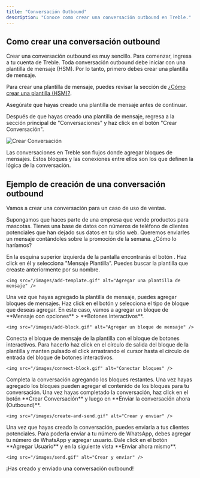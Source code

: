 ```yaml
---
title: "Conversación Outbound"
description: "Conoce como crear una conversación outbound en Treble."
---
```


## Como crear una conversación outbound

Crear una conversación outbound es muy sencillo. Para comenzar, ingresa a tu cuenta de Treble. Toda conversación outbound debe iniciar con una plantilla de mensaje (HSM). Por lo tanto, primero debes crear una plantilla de mensaje.

Para crear una plantilla de mensaje, puedes revisar la sección de [¿Cómo crear una plantilla (HSM)?](/es/docs/meta/hsm-templates#como-usar-las-plantillas-hsm-en-treble).

<Note>Asegúrate que hayas creado una plantilla de mensaje antes de continuar.</Note>

Después de que hayas creado una plantilla de mensaje, regresa a la sección principal de "Conversaciones" y haz click en el botón "Crear Conversación".

<img src="/images/create-convo.gif" alt="Crear Conversación" />

Las conversaciones en Treble son flujos donde agregar bloques de mensajes. Estos bloques y las conexiones entre ellos son los que definen la lógica de la conversación. 

## Ejemplo de creación de una conversación outbound

Vamos a crear una conversación para un caso de uso de ventas.

Supongamos que haces parte de una empresa que vende productos para mascotas. Tienes una base de datos con números de teléfono de clientes potenciales que han dejado sus datos en tu sitio web. Queremos enviarles un mensaje contándoles sobre la promoción de la semana. ¿Cómo lo haríamos?

<Steps>
  <Step title="Agregar una plantilla de mensaje">
    En la esquina superior izquierda de la pantalla encontrarás el botón <Icon icon="plus" iconType="solid" />. Haz click en él y selecciona "Mensaje Plantilla". Puedes buscar la plantilla que creaste anteriormente por su nombre.

    <img src="/images/add-template.gif" alt="Agregar una plantilla de mensaje" />
  </Step>
  <Step title="Agregar bloques de mensajes">
    Una vez que hayas agregado la plantilla de mensaje, puedes agregar bloques de mensajes. Haz click en el botón <Icon icon="plus" iconType="solid" /> y selecciona el tipo de bloque que deseas agregar. En este caso, vamos a agregar un bloque de **Mensaje con opciones** > **Botones interactivos**.

    <img src="/images/add-block.gif" alt="Agregar un bloque de mensaje" />
  </Step>
  <Step title="Conectar bloques">
    Conecta el bloque de mensaje de la plantilla con el bloque de botones interactivos. Para hacerlo haz click en el círculo de salida del bloque de la plantilla y manten pulsado el click arrastrando el cursor hasta el círculo de entrada del bloque de botones interactivos.

    <img src="/images/connect-block.gif" alt="Conectar bloques" />
  </Step>
  <Step title="Completar la conversación">
    Completa la conversación agregando los bloques restantes. Una vez hayas agregado los bloques pueden agregar el contenido de los bloques para tu conversación.
  </Step>
  <Step title="Guardar y enviar">
    Una vez hayas completado la conversación, haz click en el botón **Crear Conversación** y luego en **Enviar la conversación ahora (Outbound)**.

    <img src="/images/create-and-send.gif" alt="Crear y enviar" />
  </Step>
  <Step title="Enviar la conversación">
    Una vez que hayas creado la conversación, puedes enviarla a tus clientes potenciales. Para poderla enviar a tu número de WhatsApp, debes agregar tu número de WhatsApp y agregar usuario. Dale click en el botón **Agregar Usuario** y en la siguiente vista **Enviar ahora mismo**.

    <img src="/images/send.gif" alt="Crear y enviar" />
  </Step>
</Steps>

<Check>¡Has creado y enviado una conversación outbound!</Check>